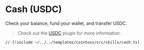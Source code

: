 # Cash (USDC)

Check your balance, fund your wallet, and transfer USDC.

> Check out the [USDC](/middleware/usdc) plugin for more information.

```tsx [src/skills/cash.ts]
// [!include ~/../../templates/cointoss/src/skills/cash.ts]
```
